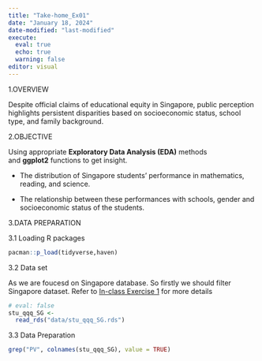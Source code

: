```yaml
---
title: "Take-home_Ex01"
date: "January 18, 2024"
date-modified: "last-modified"
execute: 
  eval: true
  echo: true
  warning: false
editor: visual
---
```


1.OVERVIEW

Despite official claims of educational equity in Singapore, public perception highlights persistent disparities based on socioeconomic status, school type, and family background.

2.OBJECTIVE

Using appropriate **Exploratory Data Analysis (EDA)** methods and **ggplot2** functions to get insight.

-   The distribution of Singapore students’ performance in mathematics, reading, and science.

-   The relationship between these performances with schools, gender and socioeconomic status of the students.

3.DATA PREPARATION

3.1 Loading R packages

```r
pacman::p_load(tidyverse,haven)
```

3.2 Data set

As we are foucesd on Singapore database. So firstly we should filter Singapore dataset. Refer to [In-class Exercise 1](https://isss608-ay2023-24t2.netlify.app/in-class_ex/in-class_ex01/in-class_ex01) for more details

```r
# eval: false
stu_qqq_SG <-
  read_rds("data/stu_qqq_SG.rds")
```

3.3 Data Preparation

```r
grep("PV", colnames(stu_qqq_SG), value = TRUE)
```
